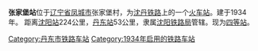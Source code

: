 {{Infobox China railway station 
|车站名称 = 张家堡站
|车站名称拼音 = Zhangjiabao
|图片 = 
|图片介紹 = 
|车站位置 = [[辽宁省|辽宁省]][[凤城市|凤城市]]张家堡村
|坐标 = 
|线路 = [[沈丹铁路|沈丹铁路]]
|归属 = [[沈阳铁路局|沈阳铁路局]]
|车站等级 = [[四等站_(中鐵)|四等站]]
|月台数目 = 2
|網站 = 
}}

'''张家堡站'''位于[[辽宁省|辽宁省]][[凤城市|凤城市]]张家堡村，为[[沈丹铁路|沈丹铁路]]上的一个[[火车站|火车站]]。建于1934年。
距离[[沈阳站|沈阳站]]224公里，[[丹东站|丹东站]]53公里，隶属[[沈阳铁路局|沈阳铁路局]]管辖。现为[[四等站_(中鐵)|四等站]]。

{{start rail box|[[中国铁路|中国铁路]]}}
{{s-inop|[[凤凰城站_(辽宁省)|凤凰城站]]}}
{{s-line|[[沈丹铁路|沈丹铁路]]}}
{{s-inop|[[一面山站|一面山站]]}}
{{end box}} 

{{沈丹铁路}}

[[Category:丹东市铁路车站|Category:丹东市铁路车站]]
[[Category:1934年启用的铁路车站|Category:1934年启用的铁路车站]]

{{China-rail-stub}}